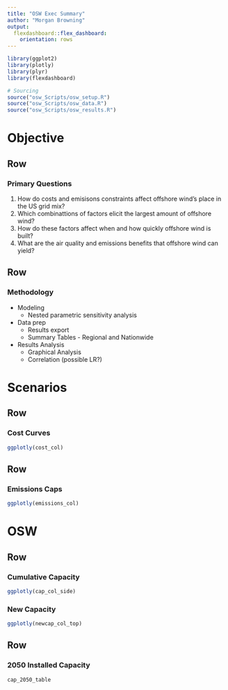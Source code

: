 ```yaml
---
title: "OSW Exec Summary"
author: "Morgan Browning"
output: 
  flexdashboard::flex_dashboard:
    orientation: rows
---
```


```r
library(ggplot2)
library(plotly)
library(plyr)
library(flexdashboard)

# Sourcing
source("osw_Scripts/osw_setup.R")
source("osw_Scripts/osw_data.R")
source("osw_Scripts/osw_results.R")
```

Objective
=======================================================================

Row
-----------------------------------------------------------------------

### Primary Questions

1. How do costs and emisisons constraints affect offshore wind's place in the US grid mix?
2. Which combinattions of factors elicit the largest amount of offshore wind?
3. How do these factors affect when and how quickly offshore wind is built?
4. What are the air quality and emissions benefits that offshore wind can yield?

Row
-----------------------------------------------------------------------

### Methodology

* Modeling
  + Nested parametric sensitivity analysis
* Data prep
  + Results export
  + Summary Tables - Regional and Nationwide
* Results Analysis
  + Graphical Analysis
  + Correlation (possible LR?)

Scenarios
=======================================================================

Row
-----------------------------------------------------------------------

### Cost Curves

```r
ggplotly(cost_col)
```

Row
-----------------------------------------------------------------------

### Emissions Caps

```r
ggplotly(emissions_col)
```

OSW
=======================================================================

Row
-----------------------------------------------------------------------

### Cumulative Capacity

```r
ggplotly(cap_col_side)
```

### New Capacity

```r
ggplotly(newcap_col_top)
```

Row
-----------------------------------------------------------------------

### 2050 Installed Capacity

```r
cap_2050_table
```



